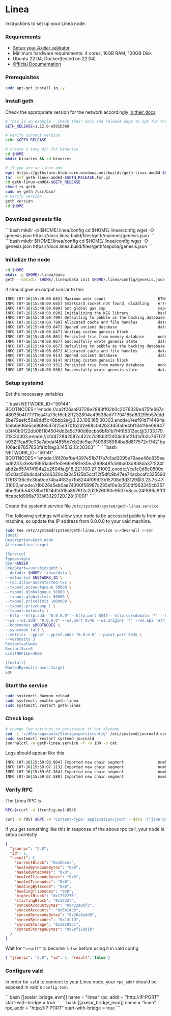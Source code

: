 # Linea


Instructions to set up your Linea node.

### Requirements

- [Setup your Axelar validator](/validator/setup/overview/)
- Minimum hardware requirements: 4 cores, 16GB RAM, 100GB Disk
- Ubuntu 22.04, Docker(tested on 22.04)
- [Official Documentation](https://docs.linea.build/build-on-linea/run-a-node)

### Prerequisites

```bash
sudo apt-get install jq -y
```

### Install geth

Check the appropriate version for the network accordingly [in their docs](https://docs.linea.build/build-on-linea/run-a-node)

```bash
# This is an example - check their docs and release page to opt for the right version
GETH_RELEASE=1.12.0-e501b3b0
```

```bash
# verify correct version
echo $GETH_RELEASE

# create a temp dir for binaries
cd $HOME
mkdir binaries && cd binaries

# if you are on linux amd
wget https://gethstore.blob.core.windows.net/builds/geth-linux-amd64-$GETH_RELEASE.tar.gz
tar -xvf geth-linux-amd64-$GETH_RELEASE.tar.gz
cd geth-linux-amd64-$GETH_RELEASE
chmod +x geth
sudo mv geth /usr/bin/
# verify version
geth version
cd $HOME
```

### Download genesis file

<tabs>
  <tab-item title="Mainnet" class="bleed">
    ```bash mkdir -p $HOME/.linea/config cd $HOME/.linea/config wget -O
    genesis.json https://docs.linea.build/files/geth/mainnet/genesis.json ```
  </tab-item>
  <tab-item title="Testnet" class="bleed">
    ```bash mkdir $HOME/.linea/config cd $HOME/.linea/config wget -O
    genesis.json https://docs.linea.build/files/geth/sepolia/genesis.json ```
  </tab-item>
</tabs>

### Initialize the node

```bash
cd $HOME
mkdir -p $HOME/.linea/data
geth --datadir $HOME/.linea/data init $HOME/.linea/config/genesis.json
```

It should give an output similar to this

```bash
INFO [07-16|15:48:00.683] Maximum peer count                       ETH=50 LES=0 total=50
INFO [07-16|15:48:00.685] Smartcard socket not found, disabling    err="stat /run/pcscd/pcscd.comm: no such file or directory"
INFO [07-16|15:48:00.690] Set global gas cap                       cap=50,000,000
INFO [07-16|15:48:00.690] Initializing the KZG library             backend=gokzg
INFO [07-16|15:48:00.799] Defaulting to pebble as the backing database
INFO [07-16|15:48:00.799] Allocated cache and file handles         database=$HOME/.linea/data/geth/chaindata cache=16.00MiB handles=16
INFO [07-16|15:48:00.847] Opened ancient database                  database=$HOME/.linea/data/geth/chaindata/ancient/chain readonly=false
INFO [07-16|15:48:00.847] Writing custom genesis block
INFO [07-16|15:48:00.861] Persisted trie from memory database      nodes=356 size=50.85KiB time="761.943µs" gcnodes=0 gcsize=0.00B gctime=0s livenodes=0 livesize=0.00B
INFO [07-16|15:48:00.867] Successfully wrote genesis state         database=chaindata                        hash=b6762a..0ffbc6
INFO [07-16|15:48:00.867] Defaulting to pebble as the backing database
INFO [07-16|15:48:00.867] Allocated cache and file handles         database=$HOME/.linea/data/geth/lightchaindata cache=16.00MiB handles=16
INFO [07-16|15:48:00.914] Opened ancient database                  database=$HOME/.linea/data/geth/lightchaindata/ancient/chain readonly=false
INFO [07-16|15:48:00.914] Writing custom genesis block
INFO [07-16|15:48:00.931] Persisted trie from memory database      nodes=356 size=50.85KiB time="747.265µs" gcnodes=0 gcsize=0.00B gctime=0s livenodes=0 livesize=0.00B
INFO [07-16|15:48:00.936] Successfully wrote genesis state         database=lightchaindata                        hash=b6762a..0ffbc6
```

### Setup systemd

Set the necessary variables

<tabs>
  <tab-item title="Mainnet" class="bleed">
    ```bash NETWORK_ID="59144"
    BOOTNODES="enode://ca2f06aa93728e2883ff02b0c2076329e475fe667a48035b4f77711ea41a73cf6cb2ff232804c49538ad77794185d83295b57ddd2be79eefc50a9dd5c48bbb2e@3.23.106.165:30303,enode://eef91d714494a1ceb6e06e5ce96fe5d7d25d3701b2d2e68c042b33d5fa0e4bf134116e06947b3f40b0f22db08f104504dd2e5c790d8bcbb6bfb1b7f4f85313ec@3.133.179.213:30303,enode://cfd472842582c422c7c98b0f2d04c6bf21d1afb2c767f72b032f7ea89c03a7abdaf4855b7cb2dc9ae7509836064ba8d817572cf7421ba106ac87857836fa1d1b@3.145.12.13:30303"
    ```
  </tab-item>
  <tab-item title="Testnet" class="bleed">
    ```bash NETWORK_ID="59141"
    BOOTNODES="enode://6f20afbe4397e51b717a7c1ad3095e79aee48c835eebd9237a3e8a16951ade1fe0e66e981e30ea269849fcb6ba03d838da37f524fabd2a557474194a2e2604fa@18.221.100.27:31002,enode://ce1e0d8e0500cb5c0ac56bdcdafb2d6320c3a2c5125b5ccf12f5dfc9b47ee74acbcafc32559017613136c9c36a0ce74ba4f83b7fb8244f099f3b15708d9d3129@3.23.75.47:31000,enode://1b026a5eb0ae74300f58987d235ef0e3a550df963345cb3574be3b0b54378bd11f14dfd515a8976f2c2d2826090e9507b8ccc24f896a9ffffffcabcfd996a733@3.129.120.128:31001"
    ```
  </tab-item>
</tabs>

Create the systemd service file `/etc/systemd/system/geth-linea.service`

<Callout emoji="📝">
  The following settings will allow your node to be accessed publicly from any
  machine, so update the IP address from 0.0.0.0 to your vald machine.
</Callout>

```bash
sudo tee /etc/systemd/system/geth-linea.service &>/dev/null <<EOF
[Unit]
Description=Geth node
After=online.target

[Service]
Type=simple
User=$USER
ExecStart=/usr/bin/geth \
--datadir $HOME/.linea/data \
--networkid $NETWORK_ID \
--rpc.allow-unprotected-txs \
--txpool.accountqueue 50000 \
--txpool.globalqueue 50000 \
--txpool.globalslots 50000 \
--txpool.pricelimit 1000000 \
--txpool.pricebump 1 \
--txpool.nolocals \
--http --http.addr "0.0.0.0" --http.port 8545 --http.corsdomain '*' --http.api 'web3,eth,txpool,net' --http.vhosts='*' \
--ws --ws.addr "0.0.0.0" --ws.port 8546 --ws.origins '*' --ws.api 'eth,net,web3,txpool' \
--bootnodes $BOOTNODES \
--syncmode full \
--metrics --pprof --pprof.addr "0.0.0.0" --pprof.port 9545 \
--verbosity 3
Restart=always
RestartSec=3
LimitNOFILE=4096

[Install]
WantedBy=multi-user.target
EOF
```

### Start the service

```bash
sudo systemctl daemon-reload
sudo systemctl enable geth-linea
sudo systemctl restart geth-linea
```

### Check logs

```bash
# change log settings to persistent if not already
sed -i 's/#Storage=auto/Storage=persistent/g' /etc/systemd/journald.conf
sudo systemctl restart systemd-journald
journalctl -u geth-linea.service -f -n 100 -o cat
```

Logs should appear like this

```bash
INFO [07-16|15:59:06.904] Imported new chain segment               number=730 hash=e63dd9..478f65 blocks=128 txs=150 mgas=132.120 elapsed=205.694ms mgasps=642.312 age=1d19h51m dirty=1.04MiB
INFO [07-16|15:59:07.113] Imported new chain segment               number=858 hash=f81d81..7bf36a blocks=128 txs=133 mgas=17.657  elapsed=183.688ms mgasps=96.126  age=1d16h40m dirty=1.17MiB
INFO [07-16|15:59:07.364] Imported new chain segment               number=986 hash=4a154d..315f98 blocks=128 txs=204 mgas=32.286  elapsed=202.001ms mgasps=159.830 age=1d12h53m dirty=1.23MiB
INFO [07-16|15:59:07.580] Imported new chain segment               number=1114 hash=92b77b..1c2b95 blocks=128 txs=178 mgas=45.001  elapsed=183.949ms mgasps=244.637 age=1d7h33m  dirty=1.24MiB
```

### Verify RPC

The Linea RPC is

```bash
RPC=$(curl -4 ifconfig.me):8545
```

```bash
curl -X POST $RPC -H "Content-Type: application/json" --data '{"jsonrpc":"2.0","method":"eth_syncing","params":[],"id":1}' | jq
```

If you get something like this in response of the above rpc call, your node is setup correctly

```json
{
  "jsonrpc": "2.0",
  "id": 1,
  "result": {
    "currentBlock": "0x10bcec",
    "healedBytecodeBytes": "0x0",
    "healedBytecodes": "0x0",
    "healedTrienodeBytes": "0x0",
    "healedTrienodes": "0x0",
    "healingBytecode": "0x0",
    "healingTrienodes": "0x0",
    "highestBlock": "0x1792276",
    "startingBlock": "0x1233f",
    "syncedAccountBytes": "0x422a06f3",
    "syncedAccounts": "0x5b14c0",
    "syncedBytecodeBytes": "0x26c0e4d8",
    "syncedBytecodes": "0x13cfd",
    "syncedStorage": "0x38195bc",
    "syncedStorageBytes": "0x2ef128d1b"
  }
}
```

Wait for `"result"` to become `false` before using it in vald config

```json
{ "jsonrpc": "2.0", "id": 1, "result": false }
```

### Configure vald

In order for `vald` to connect to your Linea node, your `rpc_addr` should be exposed in
vald's `config.toml`

<tabs>
  <tab-item title="Mainnet" class="bleed">
    ```bash [[axelar_bridge_evm]] name = "linea" rpc_addr = "http://IP:PORT"
    start-with-bridge = true ```
  </tab-item>
  <tab-item title="Testnet" class="bleed">
    ```bash [[axelar_bridge_evm]] name = "linea" rpc_addr = "http://IP:PORT"
    start-with-bridge = true ```
  </tab-item>
</tabs>
